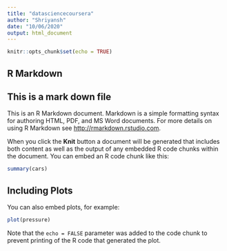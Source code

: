 ```yaml
---
title: "datasciencecoursera"
author: "Shriyansh"
date: "10/06/2020"
output: html_document
---
```


```r
knitr::opts_chunk$set(echo = TRUE)
```

## R Markdown
## This is a mark down file
This is an R Markdown document. Markdown is a simple formatting syntax for authoring HTML, PDF, and MS Word documents. For more details on using R Markdown see <http://rmarkdown.rstudio.com>.

When you click the **Knit** button a document will be generated that includes both content as well as the output of any embedded R code chunks within the document. You can embed an R code chunk like this:

```r
summary(cars)
```

## Including Plots

You can also embed plots, for example:

```r
plot(pressure)
```

Note that the `echo = FALSE` parameter was added to the code chunk to prevent printing of the R code that generated the plot.

